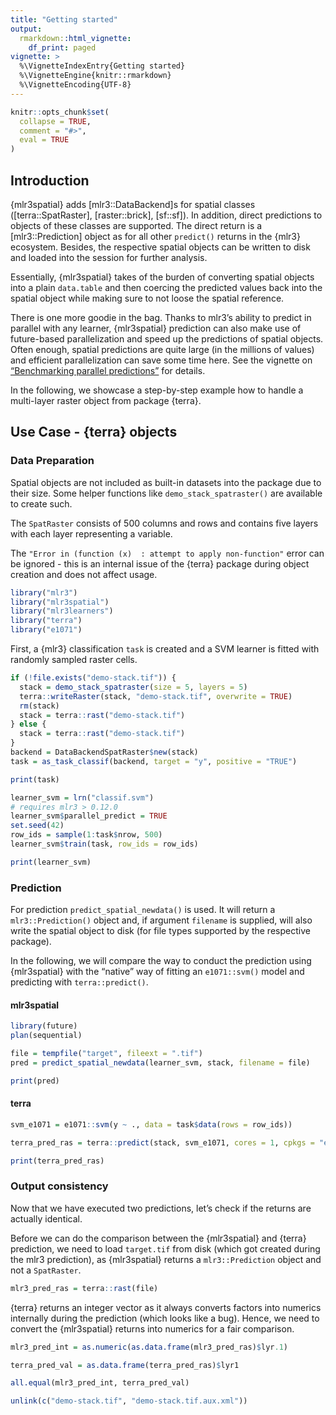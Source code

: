 ```yaml
---
title: "Getting started"
output: 
  rmarkdown::html_vignette:
    df_print: paged
vignette: >
  %\VignetteIndexEntry{Getting started}
  %\VignetteEngine{knitr::rmarkdown}
  %\VignetteEncoding{UTF-8}
---
```


```r
knitr::opts_chunk$set(
  collapse = TRUE,
  comment = "#>",
  eval = TRUE
)
```

## Introduction

{mlr3spatial} adds [mlr3::DataBackend]s for spatial classes ([terra::SpatRaster], [raster::brick], [sf::sf]).
In addition, direct predictions to objects of these classes are supported.
The direct return is a [mlr3::Prediction] object as for all other `predict()` returns in the {mlr3} ecosystem.
Besides, the respective spatial objects can be written to disk and loaded into the session for further analysis.

Essentially, {mlr3spatial} takes of the burden of converting spatial objects into a plain `data.table` and then coercing the predicted values back into the spatial object while making sure to not loose the spatial reference.

There is one more goodie in the bag.
Thanks to mlr3's ability to predict in parallel with any learner, {mlr3spatial} prediction can also make use of future-based parallelization and speed up the predictions of spatial objects.
Often enough, spatial predictions are quite large (in the millions of values) and efficient parallelization can save some time here.
See the vignette on ["Benchmarking parallel predictions"](https://mlr3spatial.mlr-org.com/articles/benchmark.html) for details.

In the following, we showcase a step-by-step example how to handle a multi-layer raster object from package {terra}.

## Use Case - {terra} objects

### Data Preparation

Spatial objects are not included as built-in datasets into the package due to their size. 
Some helper functions like `demo_stack_spatraster()` are available to create such.

The `SpatRaster` consists of 500 columns and rows and contains five layers with each layer representing a variable.

The `"Error in (function (x)  : attempt to apply non-function"` error can be ignored - this is an internal issue of the {terra} package during object creation and does not affect usage.

```r
library("mlr3")
library("mlr3spatial")
library("mlr3learners")
library("terra")
library("e1071")
```

First, a {mlr3} classification `task` is created and a SVM learner is fitted with randomly sampled raster cells.

```r
if (!file.exists("demo-stack.tif")) {
  stack = demo_stack_spatraster(size = 5, layers = 5)
  terra::writeRaster(stack, "demo-stack.tif", overwrite = TRUE)
  rm(stack)
  stack = terra::rast("demo-stack.tif")
} else {
  stack = terra::rast("demo-stack.tif")
}
backend = DataBackendSpatRaster$new(stack)
task = as_task_classif(backend, target = "y", positive = "TRUE")

print(task)
```

```r
learner_svm = lrn("classif.svm")
# requires mlr3 > 0.12.0
learner_svm$parallel_predict = TRUE
set.seed(42)
row_ids = sample(1:task$nrow, 500)
learner_svm$train(task, row_ids = row_ids)

print(learner_svm)
```

### Prediction

For prediction `predict_spatial_newdata()` is used.
It will return a `mlr3::Prediction()` object and, if argument `filename` is supplied, will also write the spatial object to disk (for file types supported by the respective package).

In the following, we will compare the way to conduct the prediction using {mlr3spatial} with the "native" way of fitting an `e1071::svm()` model and predicting with `terra::predict()`.

#### mlr3spatial

```r
library(future)
plan(sequential)

file = tempfile("target", fileext = ".tif")
pred = predict_spatial_newdata(learner_svm, stack, filename = file)

print(pred)
```

#### terra

```r
svm_e1071 = e1071::svm(y ~ ., data = task$data(rows = row_ids))

terra_pred_ras = terra::predict(stack, svm_e1071, cores = 1, cpkgs = "e1071")

print(terra_pred_ras)
```

### Output consistency

Now that we have executed two predictions, let's check if the returns are actually identical.

Before we can do the comparison between the {mlr3spatial} and {terra} prediction, we need to load `target.tif` from disk (which got created during the mlr3 prediction), as {mlr3spatial} returns a `mlr3::Prediction` object and not a `SpatRaster`.

```r
mlr3_pred_ras = terra::rast(file)
```

{terra} returns an integer vector as it always converts factors into numerics internally during the prediction (which looks like a bug).
Hence, we need to convert the {mlr3spatial} returns into numerics for a fair comparison.

```r
mlr3_pred_int = as.numeric(as.data.frame(mlr3_pred_ras)$lyr.1)

terra_pred_val = as.data.frame(terra_pred_ras)$lyr1

all.equal(mlr3_pred_int, terra_pred_val)
```

```r
unlink(c("demo-stack.tif", "demo-stack.tif.aux.xml"))
```

